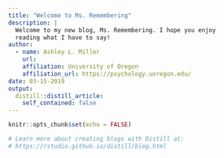 ```yaml
---
title: "Welcome to Ms. Remembering"
description: |
  Welcome to my new blog, Ms. Remembering. I hope you enjoy 
  reading what I have to say!
author:
  - name: Ashley L. Miller
    url: 
    affiliation: University of Oregon
    affiliation_url: https://psychology.uoregon.edu/
date: 03-15-2019
output:
  distill::distill_article:
    self_contained: false
---
```


```r
knitr::opts_chunk$set(echo = FALSE)

# Learn more about creating blogs with Distill at:
# https://rstudio.github.io/distill/blog.html

```



